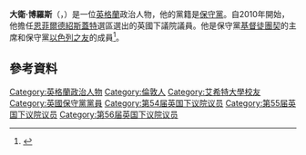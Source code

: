 {{Infobox officeholder
| honorific-prefix = 
| name = 大卫·博罗斯<br />{{lang|en|David Burrowes}}
| honorific-suffix = 
| image = David Burrowes MP (cropped).jpg
| caption = 2013的大卫·博罗斯
| office = [[英国环境部|环境]]大臣的议会私人秘书
| primeminister = [[戴维·卡梅伦|戴维·卡梅伦]]
| predecessor = [[马克·西蒙兹|马克·西蒙兹]]
| successor = [[罗宾·沃克|罗宾·沃克]]
| term_start = 2012年9月11日
| term_end = 2014年7月14日
| 1blankname = 内阁大臣
| 1namedata = [[欧文·派特森|欧文·派特森]]
| office2 = [[英国下议院|英国下议院]]议员 <br /> 
代表[[恩菲爾德紹斯蓋特_(英國國會選區)|恩菲爾德紹斯蓋特]]选区
| parliament2 = 
| majority2 = 
| predecessor2 = [[史提夫·特维格|史提夫·特维格]]
| successor2 = 班博斯·查扎兰博斯
| term_start2 = 2005年5月5日
| term_end2 = 2017年5月3日
| birth_name = 大卫·约翰·巴林顿·博罗斯
| birth_date = {{Birth date and age|df=y|1969|6|12}}
| birth_place = [[英格兰|英格兰]][[伦敦|伦敦]][[卡克福斯特斯|卡克福斯特斯]]
| nationality = 英国
| spouse = 珍妮特·科金
| party = [[保守党_(英国)|保守党]]
| relations = 
| children = 6
| residence = 
| alma_mater = [[埃克塞特大学|埃克塞特大学]]
| occupation = 
| profession = 律师
| signature = 
| website = [https://web.archive.org/web/20050927065351/http://www.davidburrowes.com/ 官方网站]<br />[http://www.parliament.uk/biographies/commons/mr-david-burrowes/1518 英国国会官网介绍]
| footnotes = 
}}
'''大衛·博羅斯'''（{{lang-en|David Burrowes}}，{{bd|1969年|6月12日}}）是一位[[英格蘭|英格蘭]]政治人物，他的黨籍是[[保守黨_(英國)|保守黨]]。自2010年開始，他擔任[[恩菲爾德紹斯蓋特_(英國國會選區)|恩菲爾德紹斯蓋特]]選區選出的英國下議院議員。他是保守黨[[基督徒團契|基督徒團契]]的主席和保守黨[[以色列之友|以色列之友]]的成員<ref name=CFI>{{cite web|url=http://www2.cfoi.co.uk/AboutCFI/|title=Conservative Friends of Israel: Supporting Israel and Promoting Conservatism|accessdate=16 October 2012|archive-date=2011-08-09|archive-url=https://web.archive.org/web/20110809004850/http://www2.cfoi.co.uk/AboutCFI/|dead-url=yes}}</ref>。
==參考資料==
{{Reflist}}
{{normdaten}}
{{DEFAULTSORT:Burrowes, David}}
[[Category:英格蘭政治人物|Category:英格蘭政治人物]]
[[Category:倫敦人|Category:倫敦人]]
[[Category:艾希特大學校友|Category:艾希特大學校友]]
[[Category:英國保守黨黨員|Category:英國保守黨黨員]]
[[Category:第54届英国下议院议员|Category:第54届英国下议院议员]]
[[Category:第55届英国下议院议员|Category:第55届英国下议院议员]]
[[Category:第56届英国下议院议员|Category:第56届英国下议院议员]]
{{UK-poli-bio-stub}}